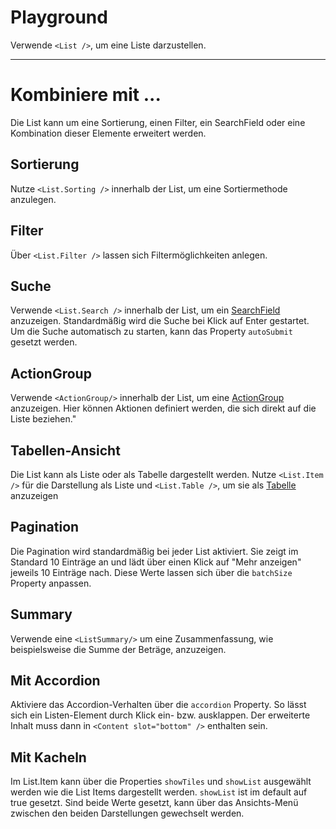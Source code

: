 # Playground

Verwende `<List />`, um eine Liste darzustellen.

<LiveCodeEditor />

---

# Kombiniere mit ...

Die List kann um eine Sortierung, einen Filter, ein SearchField oder eine
Kombination dieser Elemente erweitert werden.

## Sortierung

Nutze `<List.Sorting />` innerhalb der List, um eine Sortiermethode anzulegen.

<LiveCodeEditor example="sorting" editorCollapsed />

## Filter

Über `<List.Filter />` lassen sich Filtermöglichkeiten anlegen.

<LiveCodeEditor example="filter" editorCollapsed />

## Suche

Verwende `<List.Search />` innerhalb der List, um ein
[SearchField](/03-components/form-controls/search-field) anzuzeigen.
Standardmäßig wird die Suche bei Klick auf Enter gestartet. Um die Suche
automatisch zu starten, kann das Property `autoSubmit` gesetzt werden.

<LiveCodeEditor example="search" editorCollapsed />

## ActionGroup

Verwende `<ActionGroup/>` innerhalb der List, um eine
[ActionGroup](/03-components/actions/action-group) anzuzeigen. Hier können
Aktionen definiert werden, die sich direkt auf die Liste beziehen."

<LiveCodeEditor example="actionGroup" editorCollapsed />

## Tabellen-Ansicht

Die List kann als Liste oder als Tabelle dargestellt werden. Nutze
`<List.Item />` für die Darstellung als Liste und `<List.Table />`, um sie als
[Tabelle](/03-components/structure/table) anzuzeigen

<LiveCodeEditor example="table" editorCollapsed />

## Pagination

Die Pagination wird standardmäßig bei jeder List aktiviert. Sie zeigt im
Standard 10 Einträge an und lädt über einen Klick auf "Mehr anzeigen" jeweils 10
Einträge nach. Diese Werte lassen sich über die `batchSize` Property anpassen.

<LiveCodeEditor example="pagination" editorCollapsed />

## Summary

Verwende eine `<ListSummary/>` um eine Zusammenfassung, wie beispielsweise die
Summe der Beträge, anzuzeigen.

<LiveCodeEditor example="summary" editorCollapsed />

## Mit Accordion

Aktiviere das Accordion-Verhalten über die `accordion` Property. So lässt sich
ein Listen-Element durch Klick ein- bzw. ausklappen. Der erweiterte Inhalt muss
dann in `<Content slot="bottom" />` enthalten sein.

<LiveCodeEditor example="accordion" editorCollapsed />

## Mit Kacheln

Im List.Item kann über die Properties `showTiles` und `showList` ausgewählt
werden wie die List Items dargestellt werden. `showList` ist im default auf true
gesetzt. Sind beide Werte gesetzt, kann über das Ansichts-Menü zwischen den
beiden Darstellungen gewechselt werden.

<LiveCodeEditor example="tile" editorCollapsed />
